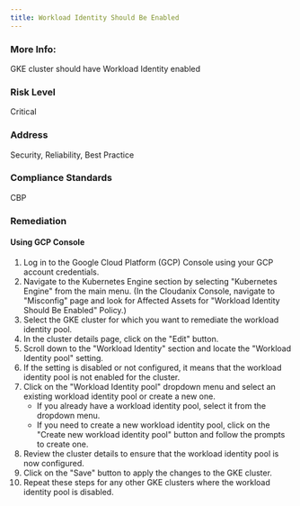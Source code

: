 ```yaml
---
title: Workload Identity Should Be Enabled
---
```


### More Info:

GKE cluster should have Workload Identity enabled

### Risk Level

Critical

### Address

Security, Reliability, Best Practice

### Compliance Standards

CBP

### Remediation

#### Using GCP Console

1. Log in to the Google Cloud Platform (GCP) Console using your GCP account credentials.
2. Navigate to the Kubernetes Engine section by selecting "Kubernetes Engine" from the main menu.
   (In the Cloudanix Console, navigate to "Misconfig" page and look for Affected Assets for "Workload Identity Should Be Enabled" Policy.)
3. Select the GKE cluster for which you want to remediate the workload identity pool.
4. In the cluster details page, click on the "Edit" button.
5. Scroll down to the "Workload Identity" section and locate the "Workload Identity pool" setting.
6. If the setting is disabled or not configured, it means that the workload identity pool is not enabled for the cluster.
7. Click on the "Workload Identity pool" dropdown menu and select an existing workload identity pool or create a new one.
   - If you already have a workload identity pool, select it from the dropdown menu.
   - If you need to create a new workload identity pool, click on the "Create new workload identity pool" button and follow the prompts to create one.
8. Review the cluster details to ensure that the workload identity pool is now configured.
9. Click on the "Save" button to apply the changes to the GKE cluster.
10. Repeat these steps for any other GKE clusters where the workload identity pool is disabled.
